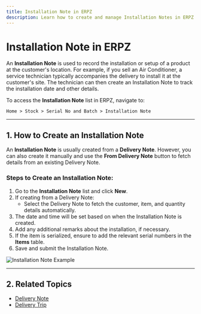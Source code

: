 ```yaml
---
title: Installation Note in ERPZ
description: Learn how to create and manage Installation Notes in ERPZ when installing products at the customer's location.
---
```


# Installation Note in ERPZ

An **Installation Note** is used to record the installation or setup of a product at the customer's location. For example, if you sell an Air Conditioner, a service technician typically accompanies the delivery to install it at the customer's site. The technician can then create an Installation Note to track the installation date and other details.

To access the **Installation Note** list in ERPZ, navigate to:

`Home > Stock > Serial No and Batch > Installation Note`

---

## 1. How to Create an Installation Note

An **Installation Note** is usually created from a **Delivery Note**. However, you can also create it manually and use the **From Delivery Note** button to fetch details from an existing Delivery Note.

### Steps to Create an Installation Note:

1. Go to the **Installation Note** list and click **New**.
2. If creating from a Delivery Note:
   - Select the Delivery Note to fetch the customer, item, and quantity details automatically.
3. The date and time will be set based on when the Installation Note is created.
4. Add any additional remarks about the installation, if necessary.
5. If the item is serialized, ensure to add the relevant serial numbers in the **Items** table.
6. Save and submit the Installation Note.

![Installation Note Example]()

---

## 2. Related Topics

- [Delivery Note](/stock/stock-transactions/delivery-note)
- [Delivery Trip](/stock/stock-transactions/delivery-trip)

